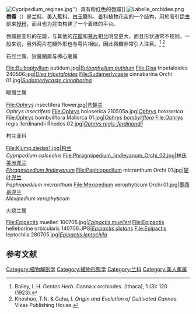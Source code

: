 {{Veil|time=2015-09-12T06:54:05+00:00}}
[[File:Cypripedium_reginae.jpg|thumb]]''）具有粉红色的唇瓣]]
[[File:Labelle_orchidee.png|thumb]]
'''唇瓣'''（{{lang-la|''labellum''}}）是[[兰科|兰科]]、[[美人蕉科|美人蕉科]]、[[白玉簪科|白玉簪科]]、[[姜科|姜科]]植物花朵的一个结构，用於吸引[[昆虫|昆虫]]前来[[授粉|授粉]]，而且也为昆虫构建了一个着陆的平台。

唇瓣是变形的花瓣，与其他的[[花瓣|花瓣]]和[[萼片|萼片]]相比明显更大，而且形状通常不规则。一般来说，另外两片花瓣外形也与萼片相似，因此唇瓣非常引人注目。<ref>Bailey, L.H. ''Gentes Herb.'' Canna x orchiodes. (Ithaca), 1 (3): 120 (1923).</ref> <ref>Khoshoo, T.N. & Guha, I. ''Origin and Evolution of Cultivated Cannas.'' Vikas Publishing House.</ref>

{{clear}}
{{HideH
|Head         =各种不同形态的唇瓣
|HeadStyle    =font-weight:normal;
}}
<div class="">
<div style="clear:both" class="NavFrame">
<div class="NavHead"><div align="left">石豆兰属、狄薩蘭属与捧心蘭属
</div></div>
<div class="NavContent">
<gallery>
File:Bulbophyllum putidum.jpg|''[[Bulbophyllum_putidum|Bulbophyllum putidum]]''
File:Disa tripetaloides 240506.jpg|''[[Disa_tripetaloides|Disa tripetaloides]]''
File:Sudamerlycaste cinnabarina Orchi 01.jpg|''[[Sudamerlycaste_cinnabarina|Sudamerlycaste cinnabarina]]''
</gallery>
</div></div></div>

<div class="">
<div style="clear:both" class="NavFrame">
<div class="NavHead"><div align="left">眼眉兰属
</div></div>
<div class="NavContent">
<gallery>
File:Ophrys insectifera flower.jpg|[[苍蝇兰|苍蝇兰]]<br />''Ophrys insectifera''
File:Ophrys holoserica 210505a.jpg|''[[Ophrys|Ophrys]] holoserica''
File:Ophrys bombyliflora Mallorca 01.jpg|''[[Ophrys_bombyliflora|Ophrys bombyliflora]]''
File:Ophrys regis-ferdinandii Rhodos 02.jpg|''[[Ophrys_regis-ferdinandii|Ophrys regis-ferdinandii]]''
</gallery>
</div></div></div>

<div class="">
<div style="clear:both" class="NavFrame">
<div class="NavHead"><div align="left">杓兰亚科
</div></div>
<div class="NavContent">
<gallery>
File:Klump.ziedas1.jpg|[[杓兰|杓兰]]<br />''Cypripedium calceolus''
File:Phragmipedium_lindleyanum_Orchi_02.jpg|[[林氏美洲兜兰|林氏美洲兜兰]]<br />''[[Phragmipedium_lindleyanum|Phragmipedium lindleyanum]]''
File:Paphiopedilum micranthum Orchi 01.jpg|[[硬叶兜兰|硬叶兜兰]]<br />''Paphiopedilum micranthum''
File:Mexipedium xerophyticum Orchi 01.jpg|[[墨西哥兜兰|墨西哥兜兰]]<br />''Mexipedium xerophyticum''
</gallery>
</div></div></div>

<div class="">
<div style="clear:both" class="NavFrame">
<div class="NavHead"><div align="left">火烧兰属
</div></div>
<div class="NavContent">
<gallery>
File:Epipactis muelleri 100705.jpg|''[[Epipactis_muelleri|Epipactis muelleri]]''
File:Epipactis helleborine orbicularis 140706.JPG|''[[Epipactis_distans|Epipactis distans]]''
File:Epipactis leptochila 280705.jpg|''[[Epipactis_leptochila|Epipactis leptochila]]''
</gallery>
</div></div></div>
{{HideF}}

==参考文献==
{{reflist}}

{{commons|Labellum (Orchidaceae)}}

[[Category:植物解剖学|Category:植物解剖学]]
[[Category:植物形態学|Category:植物形態学]]
[[Category:兰科|Category:兰科]]
[[Category:美人蕉属|Category:美人蕉属]]